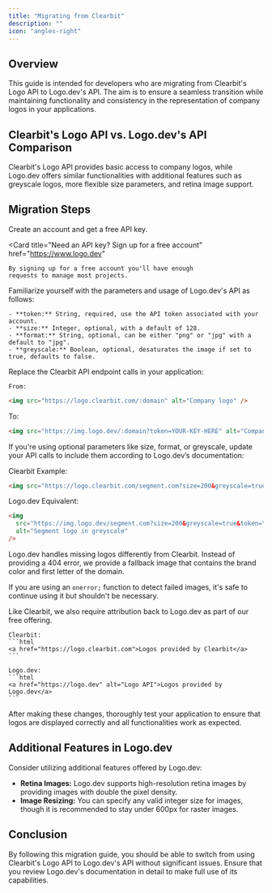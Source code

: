 ```yaml
---
title: "Migrating from Clearbit"
description: ""
icon: "angles-right"
---
```


## Overview

This guide is intended for developers who are migrating from Clearbit's Logo API to Logo.dev's API. The aim is to ensure a seamless transition while maintaining functionality and consistency in the representation of company logos in your applications.

## Clearbit's Logo API vs. Logo.dev's API Comparison

Clearbit's Logo API provides basic access to company logos, while Logo.dev offers similar functionalities with additional features such as greyscale logos, more flexible size parameters, and retina image support.

## Migration Steps

<Steps>
  <Step title="Sign up for an account to avoid rate-limits">

Create an account and get a free API key. 

  <Card
    title="Need an API key? Sign up for a free account"
    href="https://www.logo.dev"
  >
    By signing up for a free account you'll have enough
    requests to manage most projects.
  </Card>
</Step>
  <Step title="Understanding Logo.dev's API Structure">
  Familiarize yourself with the parameters and usage of Logo.dev's API as follows:

    - **token:** String, required, use the API token associated with your account.
    - **size:** Integer, optional, with a default of 128.
    - **format:** String, optional, can be either "png" or "jpg" with a default to "jpg".
    - **greyscale:** Boolean, optional, desaturates the image if set to true, defaults to false.

  </Step>
  <Step title="API Endpoint Changes">
  Replace the Clearbit API endpoint calls in your application:

    From:

```html
<img src="https://logo.clearbit.com/:domain" alt="Company logo" />
```

To:

```html
<img src="https://img.logo.dev/:domain?token=YOUR-KEY-HERE" alt="Company logo" />
```

  </Step>

  <Step title="Handling Optional Parameters">
    If you're using optional parameters like size, format, or greyscale, update your API calls to include them according to Logo.dev’s documentation:

Clearbit Example:

```html
<img src="https://logo.clearbit.com/segment.com?size=200&greyscale=true" alt="Segment logo in greyscale" />
```

Logo.dev Equivalent:

```html
<img
  src="https://img.logo.dev/segment.com?size=200&greyscale=true&token=YOUR-KEY-HERE"
  alt="Segment logo in greyscale"
/>
```

  </Step>
  <Step title="Error Handling for Missing Logos">
  Logo.dev handles missing logos differently from Clearbit. Instead of providing a 404 error, we provide a fallback image that contains the brand color and first letter of the domain.

If you are using an `onerror;` function to detect failed images, it's safe to continue using it but shouldn't be necessary.

  </Step>
  <Step title="Changing your attribution link">
  Like Clearbit, we also require attribution back to Logo.dev as part of our free offering.

    Clearbit:
    ```html
    <a href="https://logo.clearbit.com">Logos provided by Clearbit</a>
    ```

    Logo.dev:
    ```html
    <a href="https://logo.dev" alt="Logo API">Logos provided by Logo.dev</a>
    ```

  </Step>
  <Step title="Testing">
    After making these changes, thoroughly test your application to ensure that logos are displayed correctly and all functionalities work as expected.
  </Step>
</Steps>

## Additional Features in Logo.dev

Consider utilizing additional features offered by Logo.dev:

- **Retina Images:** Logo.dev supports high-resolution retina images by providing images with double the pixel density.
- **Image Resizing:** You can specify any valid integer size for images, though it is recommended to stay under 600px for raster images.

## Conclusion

By following this migration guide, you should be able to switch from using Clearbit's Logo API to Logo.dev's API without significant issues. Ensure that you review Logo.dev's documentation in detail to make full use of its capabilities.
